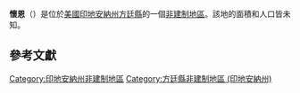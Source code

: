 {{noteTA
|G1=USState
|G2=地名
|G3=Unit
}}
{{Infobox settlement
|official_name            = 懷恩
|native_name = Vine
|settlement_type          = [[非建制地區|非建制地區]]
|image_skyline            = 
|imagesize                = 
|pushpin_map              = USA Indiana
|pushpin_label            = 懷恩
|pushpin_label_position   = top
|pushpin_map_caption      = 懷恩在印地安納州的位置
|subdivision_type         = [[世界政區索引|國家]]
|subdivision_type1        = [[美国州份|州份]]
|subdivision_type2        = [[印地安納州行政区划|縣]]
|subdivision_name         = [[美国|美国]]
|subdivision_name1        = [[印地安納州|印地安納州]]
|subdivision_name2        = [[方廷縣_(印地安納州)|方廷縣]]
|elevation_ft             = 715
|elevation_m              = 218
|area_total_km2           = 
|area_total_sq_mi         = 
|area_land_km2            = 
|area_land_sq_mi          = 
|area_water_km2           = 
|area_water_sq_mi         = 
|population_as_of         = 2010
|population_footnotes     = 
|population_total         = 
|population_metro         = 
|population_density_km2   = auto
|population_density_sq_mi = auto
|timezone                 = [[北美东部时区|北美东部时区]]
|utc_offset               = -5
|coordinates              = {{coord|40|17|42|N|87|08|06|W|display=inline,title}}
| coor_pinpoint           = 
| coordinates_footnotes   = 
|timezone_DST             = EDT
|utc_offset_DST           = -4
|postal_code_type         = [[美國郵區編號|郵區編號]]
|postal_code              = 
|area_code                = {{link-en|电话区号765|Area code 765|765}}
|blank_name = [[地名信息系统|GNIS ID]]
|blank_info = 445305<ref name="GNIS">{{cite gnis|445305|Vine}}</ref>
}}
'''懷恩'''（{{lang-en|Vine}}）是位於[[美國|美國]][[印地安納州|印地安納州]][[方廷縣_(印地安納州)|方廷縣]]的一個[[非建制地區|非建制地區]]。該地的面積和人口皆未知。

== 參考文獻 ==
{{reflist}}

{{方廷縣 (印地安納州)}}

{{DEFAULTSORT:Vine}}
[[Category:印地安納州非建制地區|Category:印地安納州非建制地區]]
[[Category:方廷縣非建制地區_(印地安納州)|Category:方廷縣非建制地區 (印地安納州)]]

{{Indiana-geo-stub}}
